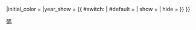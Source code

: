 <includeonly>{{台灣客運
|sys = 新北市區公車
|line = {{{1|}}}
|type = {{{2|}}}
|year = {{{5|}}}
|line_color = 
|line_backcolor = 
|initial = {{ #switch: {{{7}}} | #default = 新北 | full = 新北市區 | short = 市 | non = }}
|initial_color = 
|year_show = {{ #switch: {{{6}}} | #default {{{5|}}} = |  show = {{{5|}}} | hide = }}
}}</includeonly><noinclude>{{Documentation}}[[Category:台灣客運模板|碼]]</noinclude>